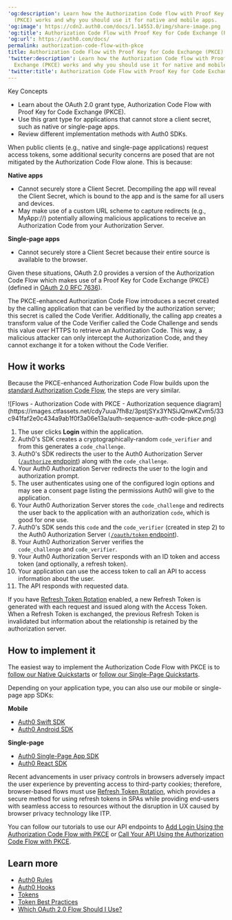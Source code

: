 ---
'og:description': Learn how the Authorization Code flow with Proof Key for Code Exchange
  (PKCE) works and why you should use it for native and mobile apps.
'og:image': https://cdn2.auth0.com/docs/1.14553.0/img/share-image.png
'og:title': Authorization Code Flow with Proof Key for Code Exchange (PKCE)
'og:url': https://auth0.com/docs/
permalink: authorization-code-flow-with-pkce
title: Authorization Code Flow with Proof Key for Code Exchange (PKCE)
'twitter:description': Learn how the Authorization Code flow with Proof Key for Code
  Exchange (PKCE) works and why you should use it for native and mobile apps.
'twitter:title': Authorization Code Flow with Proof Key for Code Exchange (PKCE)
---
<Card title="Overview">

Key Concepts

* Learn about the OAuth 2.0 grant type, Authorization Code Flow with Proof Key for Code Exchange (PKCE).
* Use this grant type for applications that cannot store a client secret, such as native or single-page apps.
* Review different implementation methods with Auth0 SDKs.

</Card>

When <Tooltip tip="Public Client: Client (application) that cannot hold credentials securely. Examples include a native desktop or mobile application and a JavaScript-based client-side web application (such as a single-page app (SPA))." cta="View Glossary" href="/docs/glossary?term=public+clients">public clients</Tooltip> (e.g., native and single-page applications) request <Tooltip tip="Public Client: Client (application) that cannot hold credentials securely. Examples include a native desktop or mobile application and a JavaScript-based client-side web application (such as a single-page app (SPA))." cta="View Glossary" href="/docs/glossary?term=access+tokens">access tokens</Tooltip>, some additional security concerns are posed that are not mitigated by the Authorization Code Flow alone. This is because:

**Native apps**

* Cannot securely store a <Tooltip tip="Client Secret: Secret used by a client (application) to authenticate with the Authorization Server; it should be known to only the client and the Authorization Server and must be sufficiently random to not be guessable." cta="View Glossary" href="/docs/glossary?term=Client+Secret">Client Secret</Tooltip>. Decompiling the app will reveal the <Tooltip tip="Client Secret: Secret used by a client (application) to authenticate with the Authorization Server; it should be known to only the client and the Authorization Server and must be sufficiently random to not be guessable." cta="View Glossary" href="/docs/glossary?term=Client+Secret">Client Secret</Tooltip>, which is bound to the app and is the same for all users and devices.
* May make use of a custom URL scheme to capture redirects (e.g., MyApp://) potentially allowing malicious applications to receive an <Tooltip tip="Authorization Server: Centralized server that contributes to defining the boundaries of a user’s access. For example, your authorization server can control the data, tasks, and features available to a user." cta="View Glossary" href="/docs/glossary?term=Authorization+Code">Authorization Code</Tooltip> from your <Tooltip tip="Authorization Code: Random string generated by the authorization server and returned to the application as part of the authorization response when using the Authorization Code Flow (either with or without PKCE)." cta="View Glossary" href="/docs/glossary?term=Authorization+Server">Authorization Server</Tooltip>.

**Single-page apps**

* Cannot securely store a Client Secret because their entire source is available to the browser.

Given these situations, <Tooltip tip="OAuth 2.0: Authorization framework that defines authorization protocols and workflows." cta="View Glossary" href="/docs/glossary?term=OAuth+2.0">OAuth 2.0</Tooltip> provides a version of the Authorization Code Flow which makes use of a Proof Key for Code Exchange (PKCE) (defined in [OAuth 2.0 RFC 7636](https://tools.ietf.org/html/rfc7636)).

The PKCE-enhanced Authorization Code Flow introduces a secret created by the calling application that can be verified by the <Tooltip tip="Authorization Server: Centralized server that contributes to defining the boundaries of a user’s access. For example, your authorization server can control the data, tasks, and features available to a user." cta="View Glossary" href="/docs/glossary?term=authorization+server">authorization server</Tooltip>; this secret is called the Code Verifier. Additionally, the calling app creates a transform value of the Code Verifier called the Code Challenge and sends this value over HTTPS to retrieve an Authorization Code. This way, a malicious attacker can only intercept the Authorization Code, and they cannot exchange it for a token without the Code Verifier.

## How it works

Because the PKCE-enhanced Authorization Code Flow builds upon the [standard Authorization Code Flow](/docs/get-started/authentication-and-authorization-flow/authorization-code-flow), the steps are very similar.

<Frame>![Flows - Authorization Code with PKCE - Authorization sequence diagram](https://images.ctfassets.net/cdy7uua7fh8z/3pstjSYx3YNSiJQnwKZvm5/33c941faf2e0c434a9ab1f0f3a06e13a/auth-sequence-auth-code-pkce.png)</Frame>

1. The user clicks **Login** within the application.
2. Auth0's SDK creates a cryptographically-random `code_verifier` and from this generates a `code_challenge`.
3. Auth0's SDK redirects the user to the Auth0 Authorization Server ([`/authorize` endpoint](https://auth0.com/docs/api/authentication#authorization-code-grant-pkce-)) along with the `code_challenge`.
4. Your Auth0 Authorization Server redirects the user to the login and authorization prompt.
5. The user authenticates using one of the configured login options and may see a consent page listing the permissions Auth0 will give to the application.
6. Your Auth0 Authorization Server stores the `code_challenge` and redirects the user back to the application with an authorization `code`, which is good for one use.
7. Auth0's SDK sends this `code` and the `code_verifier` (created in step 2) to the Auth0 Authorization Server `(`[`/oauth/token` endpoint](https://auth0.com/docs/api/authentication?http#authorization-code-flow-with-pkce44)).
8. Your Auth0 Authorization Server verifies the `code_challenge` and `code_verifier`.
9. Your Auth0 Authorization Server responds with an ID token and access token (and optionally, a refresh token).
10. Your application can use the access token to call an API to access information about the user.
11. The API responds with requested data.

<Callout icon="file-lines" color="#0EA5E9" iconType="regular">

If you have [Refresh Token Rotation](/docs/secure/tokens/refresh-tokens/refresh-token-rotation) enabled, a new Refresh Token is generated with each request and issued along with the Access Token. When a Refresh Token is exchanged, the previous Refresh Token is invalidated but information about the relationship is retained by the authorization server.

</Callout>

## How to implement it

The easiest way to implement the Authorization Code Flow with PKCE is to [follow our Native Quickstarts](/docs/quickstart/native) or [follow our Single-Page Quickstarts](/docs/quickstart/spa).

Depending on your application type, you can also use our mobile or single-page app SDKs:

**Mobile**

* [Auth0 Swift SDK](/docs/libraries/auth0-swift)
* [Auth0 Android SDK](/docs/libraries/auth0-android)

**Single-page**

* [Auth0 Single-Page App SDK](/docs/libraries/auth0-single-page-app-sdk)
* [Auth0 React SDK](/docs/libraries/auth0-react)

<Callout icon="file-lines" color="#0EA5E9" iconType="regular">

Recent advancements in user privacy controls in browsers adversely impact the user experience by preventing access to third-party cookies; therefore, browser-based flows must use [Refresh Token Rotation](/docs/secure/tokens/refresh-tokens/refresh-token-rotation), which provides a secure method for using refresh tokens in SPAs while providing end-users with seamless access to resources without the disruption in UX caused by browser privacy technology like ITP.

</Callout>

You can follow our tutorials to use our API endpoints to [Add Login Using the Authorization Code Flow with PKCE](/docs/get-started/authentication-and-authorization-flow/authorization-code-flow-with-pkce/add-login-using-the-authorization-code-flow-with-pkce) or [Call Your API Using the Authorization Code Flow with PKCE](/docs/get-started/authentication-and-authorization-flow/authorization-code-flow-with-pkce/call-your-api-using-the-authorization-code-flow-with-pkce).

## Learn more

* [Auth0 Rules](/docs/customize/rules)
* [Auth0 Hooks](/docs/customize/hooks)
* [Tokens](/docs/secure/tokens)
* [Token Best Practices](/docs/secure/tokens/token-best-practices)
* [Which OAuth 2.0 Flow Should I Use?](/docs/get-started/authentication-and-authorization-flow/which-oauth-2-0-flow-should-i-use)